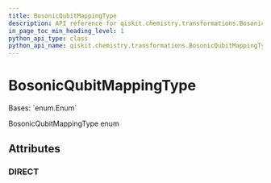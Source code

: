 ```yaml
---
title: BosonicQubitMappingType
description: API reference for qiskit.chemistry.transformations.BosonicQubitMappingType
in_page_toc_min_heading_level: 1
python_api_type: class
python_api_name: qiskit.chemistry.transformations.BosonicQubitMappingType
---
```


# BosonicQubitMappingType

<Class id="qiskit.chemistry.transformations.BosonicQubitMappingType" github="https://github.com/qiskit-community/qiskit-aqua/tree/stable/0.9/qiskit/chemistry/transformations/bosonic_transformation.py" signature="BosonicQubitMappingType(value)">
  Bases: `enum.Enum`

  BosonicQubitMappingType enum

  ## Attributes

  ### DIRECT

  <Attribute id="qiskit.chemistry.transformations.BosonicQubitMappingType.DIRECT" name="DIRECT" attributeValue="= 'direct'" />
</Class>

